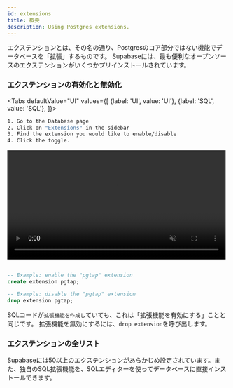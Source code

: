 ```yaml
---
id: extensions
title: 概要
description: Using Postgres extensions.
---
```



エクステンションとは、その名の通り、Postgresのコア部分ではない機能でデータベースを「拡張」するものです。
Supabaseには、最も便利なオープンソースのエクステンションがいくつかプリインストールされています。


### エクステンションの有効化と無効化



<Tabs
defaultValue="UI"
values={[
  {label: 'UI', value: 'UI'},
  {label: 'SQL', value: 'SQL'},
]}>
<TabItem value="UI">

```sh
1. Go to the Database page
2. Click on "Extensions" in the sidebar 
3. Find the extension you would like to enable/disable 
4. Click the toggle.
```


<video width="99%" muted playsInline controls={true}>
<source src="/docs/videos/toggle-extensions.mp4" type="video/mp4" muted playsInline />
</video>



</TabItem>
<TabItem value="SQL">

```sql 

-- Example: enable the "pgtap" extension 
create extension pgtap;

-- Example: disable the "pgtap" extension 
drop extension pgtap;

```

SQLコードが`拡張機能を作成し`ていても、これは「拡張機能を有効にする」ことと同じです。
拡張機能を無効にするには、`drop extension`を呼び出します。

</TabItem>

</Tabs>


### エクステンションの全リスト

Supabaseには50以上のエクステンションがあらかじめ設定されています。また、独自のSQL拡張機能を、SQLエディターを使ってデータベースに直接インストールできます。

<ExtensionsComponent />
